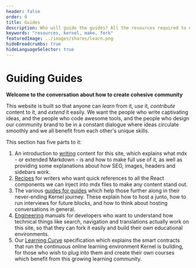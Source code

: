 ```yaml
---
header: false
order: 0
title: Guides
description: Who will guide the guides? All the resources required to navigate Kernel, contribute, and even fork this site to create your own courses.
keywords: "resources, kernel, make, fork"
featuredImage: ../images/shares/learn.png
hideBreadcrumbs: true
hideLanguageSelector: true
---
```


# Guiding Guides

**Welcome to the conversation about how to create cohesive community**

This website is built so that anyone can _learn_ from it, _use_ it, _contribute_ content 
to it, and _extend_ it easily. We want the people who write captivating ideas, and the 
people who code awesome tools, and the people who design our community brand to be in a 
constant dialogue where ideas circulate smoothly and we all benefit from each other's 
unique skills.

This section has five parts to it:

1. An introduction to [writing](/guiding/writers) content for this site, which explains what mdx - or extended Markdown - is and how to make full use of it, as well as providing some explanations about how SEO, images, headers and sidebars work. 
2. [Recipes](/guiding/recipes) for writers who want quick references to all the React components we can inject into mdx files to make any content stand out.
3. The various [guides for guides](/guiding/guides) which help those further along in their never-ending Kernel journey. These explain how to host a junto, how to run interviews for future blocks, and how to think about hosting conversations in general.
4. [Engineering](/guiding/engineers) manuals for developers who want to understand how technical things like search, navigation and translations actually work on this site, so that they can fork it easily and build their own educational environments.
5. Our [Learning Curve](/guiding/contracts) specification which explains the smart contracts that run the continuous online learning environment Kernel is building, for those who wish to plug into them and create their own courses which benefit from this growing learning community.

